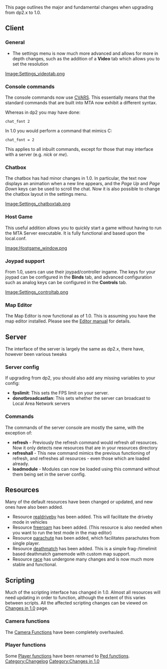 {{Changelogs}}
This page outlines the major and fundamental changes when upgrading from dp2.x to 1.0.

==Client==
===General===
* The settings menu is now much more advanced and allows for more in depth changes, such as the addition of a '''Video''' tab which allows you to set the resolution
[[/Image:Settings_videotab.png.md|Image:Settings_videotab.png]]

===Console commands===
The console commands now use [[/Console_Commands_and_CVars.md|CVARS]].  This essentially means that the standard commands that are built into MTA now exhibit a different syntax.

Whereas in dp2 you may have done:
 chat_font 2

In 1.0 you would perform a command that mimics C:
 chat_font = 2

This applies to all inbuilt commands, except for those that may interface with a server (e.g. ''nick'' or ''me'').

===Chatbox===
The chatbox has had minor changes in 1.0.  In particular, the text now displays an animation when a new line appears, and the ''Page Up'' and ''Page Down'' keys can be used to scroll the chat.
Now it is also possible to change the chatbox layout in the settings menu.

[[/Image:Settings_chatboxtab.png.md|Image:Settings_chatboxtab.png]]

===Host Game===
This useful addition allows you to quickly start a game without having to run the MTA Server executable.  It is fully functional and based upon the local.conf.

[[/Image:Hostgame_window.png.md|Image:Hostgame_window.png]]

===Joypad support===
From 1.0, users can use their joypad/controller ingame.  The keys for your joypad can be configured in the '''Binds''' tab, and advanced configuration such as analog keys can be configured in the '''Controls''' tab.

[[/Image:Settings_controltab.png.md|Image:Settings_controltab.png]]

===Map Editor===
The Map Editor is now functional as of 1.0.  This is assuming you have the map editor installed.  Please see the [[/Editor.md|Editor manual]] for details.

==Server==
The interface of the server is largely the same as dp2.x, there have, however been various tweaks

===Server config===
If upgrading from dp2, you should also add any missing variables to your config:
* '''fpslimit''': This sets the FPS limit on your server.
* '''donotbroadcastlan''': This sets whether the server can broadcast to Local Area Network servers

===Commands===
The commands of the server console are mostly the same, with the exception of:
* '''refresh''' - Previously the refresh command would refresh ''all'' resources.  Now it only detects new resources that are in your resources directory
* '''refreshall''' - This new command mimics the previous functioning of refresh, and refreshes all resources - even those which are loaded already.
* '''loadmodule''' - Modules can now be loaded using this command without them being set in the server config.

==Resources==
Many of the default resources have been changed or updated, and new ones have also been added.

* Resource [http://community.mtasa.com/index.html?p=resources&s=details&id=57 realdriveby] has been added.  This will facilitate the driveby mode in vehicles
* Resource [http://community.mtasa.com/index.html?p=resources&s=details&id=43 freeroam] has been added. (This resource is also needed when you want to run the test mode in the map editor)
* Resource [http://code.google.com/p/multitheftauto-resources/source/browse/#svn/trunk/required/parachute parachute] has been added, which facilitates parachutes from single player.
* Resource [http://multitheftauto-resources.googlecode.com/svn/trunk/optional/deathmatch deathmatch] has been added. This is a simple frag-/timelimit based deathmatch gamemode with custom map support.
* Resource [http://multitheftauto-resources.googlecode.com/svn/trunk/optional/race/ race] has undergone many changes and is now much more stable and functional.

==Scripting==
Much of the scripting interface has changed in 1.0.  Almost all resources will need updating in order to function, although the extent of this varies between scripts.
All the affected scripting changes can be viewed on [[/:Category:Changes_in_1.0.md|Changes in 1.0]] page.

===Camera functions===
The [[/Server_Scripting_Functions#Camera_functions.md|Camera Functions]] have been completely overhauled.
===Player functions===
Some [[/Server_Scripting_Functions#Player_functions.md|Player functions]] have been renamed to [[/Server_Scripting_Functions#Ped_functions.md|Ped functions]].
[[/Category:Changelog.md|Category:Changelog]]
[[/Category:Changes in 1.0.md|Category:Changes in 1.0]]